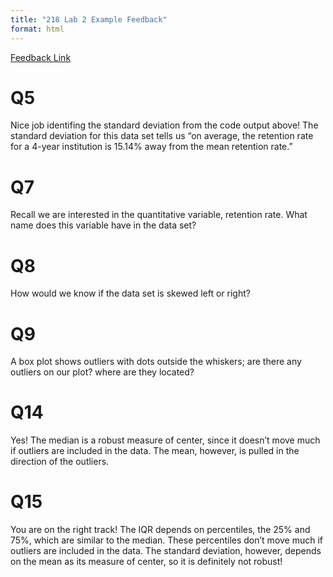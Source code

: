 ```yaml
---
title: "218 Lab 2 Example Feedback"
format: html
---
```


[Feedback Link](https://earobinson95.github.io/218-02-lab-quantitative-eda/218-02-lab-example-feedback.html)

# Q5
Nice job identifing the standard deviation from the code output above! 
The standard deviation for this data set tells us "on average, the retention rate for a 4-year institution is 15.14% away from the mean retention rate."

# Q7
Recall we are interested in the quantitative variable, retention rate. What name does this variable have in the data set?

# Q8
How would we know if the data set is skewed left or right?

# Q9
A box plot shows outliers with dots outside the whiskers; are there any outliers on our plot? where are they located?

# Q14
Yes! The median is a robust measure of center, since it doesn't move much if outliers are included in the data. 
The mean, however, is pulled in the direction of the outliers. 

# Q15
You are on the right track! The IQR depends on percentiles, the 25% and 75%, which are similar to the median. These percentiles don't move much if outliers
are included in the data. The standard deviation, however, depends on the mean as its measure of center, so it is definitely not robust!